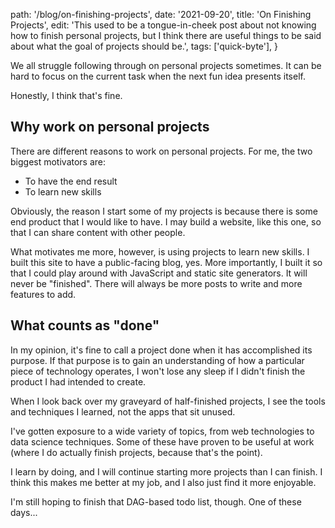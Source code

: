 
path: '/blog/on-finishing-projects',
date: '2021-09-20',
title: 'On Finishing Projects',
edit: 'This used to be a tongue-in-cheek post about not knowing how to finish personal projects, but I think there are useful things to be said about what the goal of projects should be.',
tags: ['quick-byte'],
}

We all struggle following through on personal projects sometimes. It can be hard to focus on the current task when the next fun idea presents itself.

Honestly, I think that's fine.

## Why work on personal projects

There are different reasons to work on personal projects. For me, the two biggest motivators are:

- To have the end result
- To learn new skills

Obviously, the reason I start some of my projects is because there is some end product that I would like to have. I may build a website, like this one, so that I can share content with other people.

What motivates me more, however, is using projects to learn new skills. I built this site to have a public-facing blog, yes. More importantly, I built it so that I could play around with JavaScript and static site generators. It will never be "finished". There will always be more posts to write and more features to add.

## What counts as "done"

In my opinion, it's fine to call a project done when it has accomplished its purpose. If that purpose is to gain an understanding of how a particular piece of technology operates, I won't lose any sleep if I didn't finish the product I had intended to create.

When I look back over my graveyard of half-finished projects, I see the tools and techniques I learned, not the apps that sit unused.

I've gotten exposure to a wide variety of topics, from web technologies to data science techniques. Some of these have proven to be useful at work (where I do actually finish projects, because that's the point).

I learn by doing, and I will continue starting more projects than I can finish. I think this makes me better at my job, and I also just find it more enjoyable.

I'm still hoping to finish that DAG-based todo list, though. One of these days...

